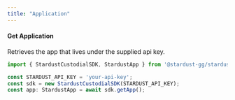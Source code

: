 ```yaml
---
title: "Application"
---
```


#### Get Application

Retrieves the app that lives under the supplied api key.

```TypeScript TypeScript
import { StardustCustodialSDK, StardustApp } from '@stardust-gg/stardust-custodial-sdk';

const STARDUST_API_KEY = 'your-api-key';
const sdk = new StardustCustodialSDK(STARDUST_API_KEY);
const app: StardustApp = await sdk.getApp();
```